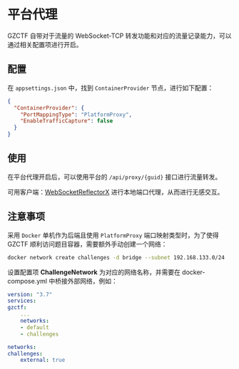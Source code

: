 
# 平台代理

GZCTF 自带对于流量的 WebSocket-TCP 转发功能和对应的流量记录能力，可以通过相关配置项进行开启。

## 配置

在 `appsettings.json` 中，找到 `ContainerProvider` 节点，进行如下配置：

```json
{
  "ContainerProvider": {
    "PortMappingType": "PlatformProxy",
    "EnableTrafficCapture": false
  }
}
```

## 使用

在平台代理开启后，可以使用平台的 `/api/proxy/{guid}` 接口进行流量转发。

可用客户端：[WebSocketReflectorX](https://github.com/XDSEC/WebSocketReflectorX) 进行本地端口代理，从而进行无感交互。

## 注意事项

采用 `Docker` 单机作为后端且使用 `PlatformProxy` 端口映射类型时，为了使得 GZCTF 顺利访问题目容器，需要额外手动创建一个网络：

```bash
docker network create challenges -d bridge --subnet 192.168.133.0/24
```

设置配置项 **ChallengeNetwork** 为对应的网络名称，并需要在 docker-compose.yml 中桥接外部网络，例如：

```yaml
version: "3.7"
services:
gzctf:
    ...
    networks:
    - default
    - challenges

networks:
challenges:
    external: true
```
